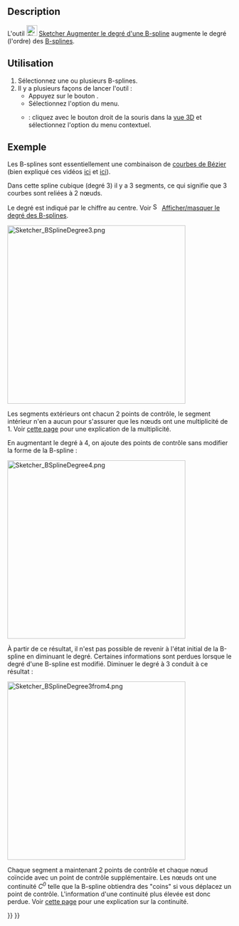 <languages/>

{{Docnav/fr
|[[Sketcher_BSplineConvertToNURBS/fr|Convertir en B-splines]]
|[[Sketcher_BSplineDecreaseDegree/fr|Diminuer le degré d'une B-spline]]
|[[Sketcher_Workbench/fr|Atelier Sketcher]]
|IconL=Sketcher_BSplineConvertToNURBS.svg
|IconR=Sketcher_BSplineDecreaseDegree.svg
|IconC=Workbench_Sketcher.svg
}}

{{GuiCommand/fr
|Name=Sketcher BSplineIncreaseDegree
|Name/fr=Sketcher Augmenter le degré d'une B-spline
|MenuLocation=Esquisse → Outils d'esquisse des B-splines → Augmenter le degré d'une B-spline
|Workbenches=[[Sketcher_Workbench/fr|Sketcher]]
|Version=0.17
|SeeAlso=[[Sketcher_BSplineDecreaseDegree/fr|Sketcher Diminuer le degré d'une B-spline]]
}}

==Description==

L'outil [[Image:Sketcher_BSplineIncreaseDegree.svg|24px]] [[Sketcher_BSplineIncreaseDegree/fr|Sketcher Augmenter le degré d'une B-spline]] augmente le degré (l'ordre) des [[B-Splines/fr|B-splines]].

<span id="Usage"></span>
==Utilisation==

# Sélectionnez une ou plusieurs B-splines.
# Il y a plusieurs façons de lancer l'outil :
#* Appuyez sur le bouton {{Button|[[Image:Sketcher_BSplineIncreaseDegree.svg|16px]] [[Sketcher_BSplineIncreaseDegree/fr|Augmenter le degré de la B-spline]]}}.
#* Sélectionnez l'option {{MenuCommand|Esquisse → Outils d'esquisse des B-splines → [[Image:Sketcher_BSplineIncreaseDegree.svg|16px]] Augmenter le degré de la B-spline}} du menu.
#* {{Version/fr|1.0}} : cliquez avec le bouton droit de la souris dans la [[3D_view/fr|vue 3D]] et sélectionnez l'option {{MenuCommand|[[Image:Sketcher_BSplineIncreaseDegree.svg|16px]] Augmenter le degré de la B-spline}} du menu contextuel.

<span id="Example"></span>
==Exemple==

Les B-splines sont essentiellement une combinaison de [https://fr.wikipedia.org/wiki/Courbe_de_B%C3%A9zier courbes de Bézier] (bien expliqué ces vidéos [https://www.youtube.com/watch?v=bE1MrrqBAl8 ici] et [https://www.youtube.com/watch?v=xXJylM2S72s ici]).

Dans cette spline cubique (degré 3) il y a 3 segments, ce qui signifie que 3 courbes sont reliées à 2 nœuds.

Le degré est indiqué par le chiffre au centre. Voir [[File:Sketcher_BSplineDegree.svg|16px]] [[Sketcher_BSplineDegree/fr|Afficher/masquer le degré des B-splines]].

[[File:Sketcher_BSplineDegree3.png|400px]]
{{Caption|Une B-spline de degrés 3 et avec 2 nœuds qui ont chacun une multiplicité de 1.}}

Les segments extérieurs ont chacun 2 points de contrôle, le segment intérieur n'en a aucun pour s'assurer que les nœuds ont une multiplicité de 1. Voir [[Sketcher_BSplineDecreaseKnotMultiplicity/fr#Description|cette page]] pour une explication de la multiplicité.

En augmentant le degré à 4, on ajoute des points de contrôle sans modifier la forme de la B-spline :

[[File:Sketcher_BSplineDegree4.png|400px]]
{{Caption|Même B-spline où le degré a été changé de 3 à 4. Notez que la multiplicité des nœuds a également été augmentée.}}

À partir de ce résultat, il n'est pas possible de revenir à l'état initial de la B-spline en diminuant le degré. Certaines informations sont perdues lorsque le degré d'une B-spline est modifié. Diminuer le degré à 3 conduit à ce résultat :

[[File:Sketcher_BSplineDegree3from4.png|400px]]
{{Caption|Même B-spline où le degré a été ramené de 4 à 3. Notez que la multiplicité des nœuds a de nouveau augmenté. En fonction de la B-spline, l'algorithme de réduction du degré peut ajouter un grand nombre de nœuds pour préserver la forme, comme c'est le cas ici.}}

Chaque segment a maintenant 2 points de contrôle et chaque nœud coïncide avec un point de contrôle supplémentaire. Les nœuds ont une continuité ''C<sup>0</sup>'' telle que la B-spline obtiendra des "coins" si vous déplacez un point de contrôle. L'information d'une continuité plus élevée est donc perdue. Voir [[Sketcher_BSplineDecreaseKnotMultiplicity/fr#Description|cette page]] pour une explication sur la continuité.


{{Docnav/fr
|[[Sketcher_BSplineConvertToNURBS/fr|Convertir en B-splines]]
|[[Sketcher_BSplineDecreaseDegree/fr|Diminuer le degré d'une B-spline]]
|[[Sketcher_Workbench/fr|Atelier Sketcher]]
|IconL=Sketcher_BSplineConvertToNURBS.svg
|IconR=Sketcher_BSplineDecreaseDegree.svg
|IconC=Workbench_Sketcher.svg
}}

{{Sketcher_Tools_navi{{#translation:}}}}
{{Userdocnavi{{#translation:}}}}